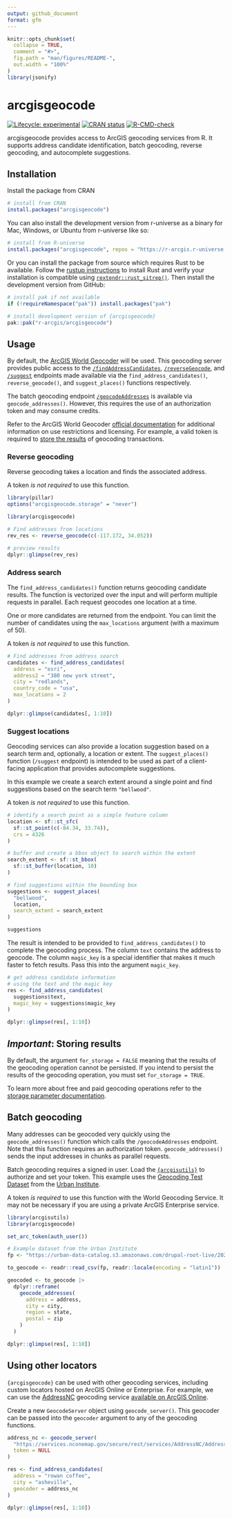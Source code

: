 ```yaml
---
output: github_document
format: gfm
---
```


<!-- README.md is generated from README.Rmd. Please edit that file -->

```r
knitr::opts_chunk$set(
  collapse = TRUE,
  comment = "#>",
  fig.path = "man/figures/README-",
  out.width = "100%"
)
library(jsonify)
```

# arcgisgeocode

<!-- badges: start -->
[![Lifecycle: experimental](https://img.shields.io/badge/lifecycle-experimental-orange.svg)](https://lifecycle.r-lib.org/articles/stages.html#experimental)
[![CRAN status](https://www.r-pkg.org/badges/version/arcgisgeocode)](https://CRAN.R-project.org/package=arcgisgeocode)
[![R-CMD-check](https://github.com/R-ArcGIS/arcgisgeocode/actions/workflows/R-CMD-check.yaml/badge.svg)](https://github.com/R-ArcGIS/arcgisgeocode/actions/workflows/R-CMD-check.yaml)
<!-- badges: end -->

arcgisgeocode provides access to ArcGIS geocoding services from R. It supports address candidate identification, batch geocoding, reverse geocoding, and autocomplete suggestions. 

## Installation

Install the package from CRAN

``` r
# install from CRAN 
install.packages("arcgisgeocode")
```

You can also install the development version from r-universe as a binary for Mac, Windows, or Ubuntu from r-universe like so: 

``` r
# install from R-universe
install.packages("arcgisgeocode", repos = "https://r-arcgis.r-universe.dev")
```

Or you can install the package from source which requires Rust to be available. Follow the  [rustup instructions](https://rustup.rs/) to install Rust and verify your installation is compatible using [`rextendr::rust_sitrep()`](https://extendr.github.io/rextendr/dev/#sitrep). Then install the development version from GitHub:

``` r
# install pak if not available
if (!requireNamespace("pak")) install.packages("pak")

# install development version of {arcgisgeocode}
pak::pak("r-arcgis/arcgisgeocode")
```

## Usage

By default, the [ArcGIS World Geocoder](https://www.esri.com/en-us/arcgis/products/arcgis-world-geocoder) will be used. This geocoding server provides public access to the [`/findAddressCandidates`](https://developers.arcgis.com/rest/geocode/api-reference/geocoding-find-address-candidates.htm), [`/reverseGeocode`](https://developers.arcgis.com/rest/geocode/api-reference/geocoding-reverse-geocode.htm), and [`/suggest`](https://developers.arcgis.com/rest/geocode/api-reference/geocoding-suggest.htm) endpoints made available via the `find_address_candidates()`, `reverse_geocode()`, and `suggest_places()` functions respectively. 

The batch geocoding endpoint [`/geocodeAddresses`](https://developers.arcgis.com/rest/geocode/api-reference/geocoding-geocode-addresses.htm) is available via `geocode_addresses()`. However, this requires the use of an authorization token and may consume credits. 

Refer to the ArcGIS World Geocoder [official documentation](https://developers.arcgis.com/rest/geocode/api-reference/overview-world-geocoding-service.htm) for additional information on use restrictions and licensing. For example, a valid token is required to [store the results](#important-storing-results) of geocoding transactions.

### Reverse geocoding

Reverse geocoding takes a location and finds the associated address. 

::: callout-tip
A token _is not required_ to use this function.
:::

```r
library(pillar)
options("arcgisgeocode.storage" = "never")
```

```r
library(arcgisgeocode)

# Find addresses from locations
rev_res <- reverse_geocode(c(-117.172, 34.052))

# preview results
dplyr::glimpse(rev_res)
```

### Address search

The `find_address_candidates()` function returns geocoding candidate results. The function is vectorized over the input and will perform multiple requests in parallel. Each request geocodes one location at a time. 

One or more candidates are returned from the endpoint. You can limit the number of candidates using the `max_locations` argument (with a maximum of 50).

::: callout-tip
A token _is not required_ to use this function.
:::

```r
# Find addresses from address search
candidates <- find_address_candidates(
  address = "esri",
  address2 = "380 new york street",
  city = "redlands",
  country_code = "usa",
  max_locations = 2
)

dplyr::glimpse(candidates[, 1:10])
```

### Suggest locations 

Geocoding services can also provide a location suggestion based on a search term and, optionally, a location or extent. The `suggest_places()` function (`/suggest` endpoint) is intended to be used as part of a client-facing application that provides autocomplete suggestions. 

In this example we create a search extent around a single point and find suggestions based on the search term `"bellwood"`. 

::: callout-tip
A token _is not required_ to use this function.
:::

```r
# identify a search point as a simple feature column
location <- sf::st_sfc(
  sf::st_point(c(-84.34, 33.74)),
  crs = 4326
)

# buffer and create a bbox object to search within the extent
search_extent <- sf::st_bbox(
  sf::st_buffer(location, 10)
)

# find suggestions within the bounding box
suggestions <- suggest_places(
  "bellwood",
  location,
  search_extent = search_extent
)

suggestions
```

The result is intended to be provided to `find_address_candidates()` to complete the geocoding process. The column `text` contains the address to geocode. The column `magic_key` is a special identifier that makes it much faster to fetch results. Pass this into the argument `magic_key`.

```r
# get address candidate information
# using the text and the magic key
res <- find_address_candidates(
  suggestions$text,
  magic_key = suggestions$magic_key
)

dplyr::glimpse(res[, 1:10])
```

## *Important*: Storing results

By default, the argument `for_storage = FALSE` meaning that the results of the geocoding operation cannot be persisted. If you intend to persist the results of the geocoding operation, you must set `for_storage = TRUE`. 

To learn more about free and paid geocoding operations refer to the [storage parameter documentation](https://developers.arcgis.com/documentation/mapping-apis-and-services/geocoding/services/geocoding-service/#storage-parameter). 

## Batch geocoding

Many addresses can be geocoded very quickly using the `geocode_addresses()` function which calls the `/geocodeAddresses` endpoint. Note that this function requires an authorization token. `geocode_addresses()` sends the input addresses in chunks as parallel requests. 

Batch geocoding requires a signed in user. Load the [`{arcgisutils}`](https://github.com/r-arcgis/arcgisutils) to authorize and set your token. This example uses the [Geocoding Test Dataset](# https://datacatalog.urban.org/node/6158/revisions/14192/view) from the [Urban Institute](https://www.urban.org/).

::: callout-tip
A token _is required_ to use this function with the World Geocoding Service. It may not be necessary if you are using a private ArcGIS Enterprise service. 
:::

```r
library(arcgisutils)
library(arcgisgeocode)

set_arc_token(auth_user())

# Example dataset from the Urban Institute
fp <- "https://urban-data-catalog.s3.amazonaws.com/drupal-root-live/2020/02/25/geocoding_test_data.csv"

to_geocode <- readr::read_csv(fp, readr::locale(encoding = "latin1"))

geocoded <- to_geocode |>
  dplyr::reframe(
    geocode_addresses(
      address = address,
      city = city,
      region = state,
      postal = zip
    )
  )

dplyr::glimpse(res[, 1:10])
```

## Using other locators 

`{arcgisgeocode}` can be used with other geocoding services, including custom locators hosted on ArcGIS Online or Enterprise. For example, we can use the [AddressNC](https://www.nconemap.gov/pages/addresses) geocoding service [available on ArcGIS Online](https://www.arcgis.com/home/item.html?id=247dfe30ec42476a96926ad9e35f725f).

Create a new `GeocodeServer` object using `geocode_server()`. This geocoder can be passed into the `geocoder` argument to any of the geocoding functions. 

```r
address_nc <- geocode_server(
  "https://services.nconemap.gov/secure/rest/services/AddressNC/AddressNC_geocoder/GeocodeServer",
  token = NULL
)

res <- find_address_candidates(
  address = "rowan coffee",
  city = "asheville",
  geocoder = address_nc
)

dplyr::glimpse(res[, 1:10])
```
